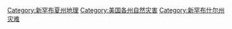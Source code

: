 [[Category:新罕布夏州地理|Category:新罕布夏州地理]]
[[Category:美国各州自然灾害|Category:美国各州自然灾害]]
[[Category:新罕布什尔州灾难|Category:新罕布什尔州灾难]]